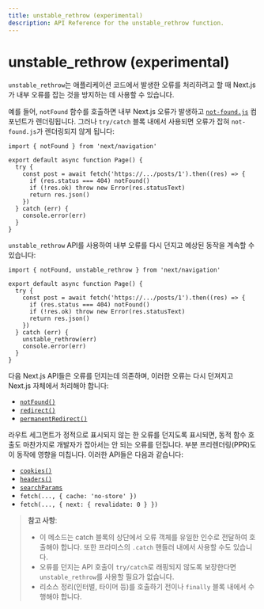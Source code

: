 ```yaml
---
title: unstable_rethrow (experimental)
description: API Reference for the unstable_rethrow function.
---
```


# unstable_rethrow (experimental)

`unstable_rethrow`는 애플리케이션 코드에서 발생한 오류를 처리하려고 할 때 Next.js가 내부 오류를 잡는 것을 방지하는 데 사용할 수 있습니다.

예를 들어, `notFound` 함수를 호출하면 내부 Next.js 오류가 발생하고 [`not-found.js`](/docs/app/api-reference/file-conventions/not-found) 컴포넌트가 렌더링됩니다. 그러나 `try/catch` 블록 내에서 사용되면 오류가 잡혀 `not-found.js`가 렌더링되지 않게 됩니다:

```tsx filename="@/app/ui/component.tsx"
import { notFound } from 'next/navigation'

export default async function Page() {
  try {
    const post = await fetch('https://.../posts/1').then((res) => {
      if (res.status === 404) notFound()
      if (!res.ok) throw new Error(res.statusText)
      return res.json()
    })
  } catch (err) {
    console.error(err)
  }
}
```

`unstable_rethrow` API를 사용하여 내부 오류를 다시 던지고 예상된 동작을 계속할 수 있습니다:

```tsx filename="@/app/ui/component.tsx"
import { notFound, unstable_rethrow } from 'next/navigation'

export default async function Page() {
  try {
    const post = await fetch('https://.../posts/1').then((res) => {
      if (res.status === 404) notFound()
      if (!res.ok) throw new Error(res.statusText)
      return res.json()
    })
  } catch (err) {
    unstable_rethrow(err)
    console.error(err)
  }
}
```

다음 Next.js API들은 오류를 던지는데 의존하며, 이러한 오류는 다시 던져지고 Next.js 자체에서 처리해야 합니다:

- [`notFound()`](/docs/app/api-reference/functions/not-found)
- [`redirect()`](/docs/app/building-your-application/routing/redirecting#redirect-function)
- [`permanentRedirect()`](/docs/app/building-your-application/routing/redirecting#permanentredirect-function)

라우트 세그먼트가 정적으로 표시되지 않는 한 오류를 던지도록 표시되면, 동적 함수 호출도 마찬가지로 개발자가 잡아서는 안 되는 오류를 던집니다. 부분 프리렌더링(PPR)도 이 동작에 영향을 미칩니다. 이러한 API들은 다음과 같습니다:

- [`cookies()`](/docs/app/api-reference/functions/cookies)
- [`headers()`](/docs/app/api-reference/functions/headers)
- [`searchParams`](/docs/app/api-reference/file-conventions/page#searchparams-optional)
- `fetch(..., { cache: 'no-store' })`
- `fetch(..., { next: { revalidate: 0 } })`

> **참고 사항**:
>
> - 이 메소드는 catch 블록의 상단에서 오류 객체를 유일한 인수로 전달하여 호출해야 합니다. 또한 프라미스의 `.catch` 핸들러 내에서 사용할 수도 있습니다.
> - 오류를 던지는 API 호출이 `try/catch`로 래핑되지 않도록 보장한다면 `unstable_rethrow`를 사용할 필요가 없습니다.
> - 리소스 정리(인터벌, 타이머 등)를 호출하기 전이나 `finally` 블록 내에서 수행해야 합니다.
